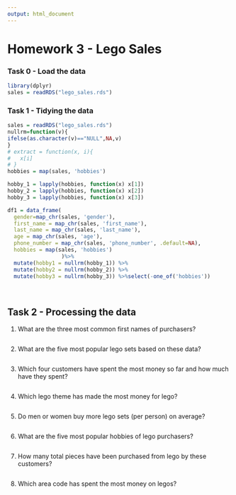 ```yaml
---
output: html_document
---
```


Homework 3 - Lego Sales
========================================================

### Task 0 - Load the data

```r
library(dplyr)
sales = readRDS("lego_sales.rds")
```


### Task 1 - Tidying the data

<!-- Covert the `sales` object into a tidy data frame. Be sure to include a write up of your methods. -->

```r


sales = readRDS("lego_sales.rds")
nullrm=function(v){
ifelse(as.character(v)=="NULL",NA,v)
}
# extract = function(x, i){
#   x[i]
# }
hobbies = map(sales, 'hobbies')

hobby_1 = lapply(hobbies, function(x) x[1])
hobby_2 = lapply(hobbies, function(x) x[2])
hobby_3 = lapply(hobbies, function(x) x[3])

df1 = data_frame(
  gender=map_chr(sales, 'gender'),
  first_name = map_chr(sales, 'first_name'),
  last_name = map_chr(sales, 'last_name'),
  age = map_chr(sales, 'age'),
  phone_number = map_chr(sales, 'phone_number', .default=NA),
  hobbies = map(sales, 'hobbies')
                 )%>%
  mutate(hobby1 = nullrm(hobby_1)) %>%  
  mutate(hobby2 = nullrm(hobby_2)) %>% 
  mutate(hobby3 = nullrm(hobby_3)) %>%select(-one_of('hobbies'))

```



<br/>

## Task 2 - Processing the data


1. What are the three most common first names of purchasers?

```r
```

2. What are the five most popular lego sets based on these data?

```r
```

3. Which four customers have spent the most money so far and how much have they spent?

```r
```

4. Which lego theme has made the most money for lego?

```r
```

5. Do men or women buy more lego sets (per person) on average?

```r
```

6. What are the five most popular hobbies of lego purchasers?

```r
```

7. How many total pieces have been purchased from lego by these customers?

```r
```

8. Which area code has spent the most money on legos?

```r
```


